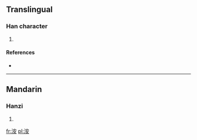 ==Translingual==

===Han character===
{{Han char|rn=85|rad=水|as=06|sn=9|four=3314<sub>4</sub>|canj=水十女 (EJV)}}

# {{defn|Han|sort=水06}}

====References====
* {{Han ref|kx=0620.170|dkj=17385|dj=1016.060|hdz=31616.070|uh=6D1D|ud=27933|bh=CF7D|bd=53117}}

----

==Mandarin==

===Hanzi===
{{cmn-hanzi|pin=[[àn]] ([[an4]])|wg=an<sup>4</sup>}}

# {{defn|lang=cmn|sort=水06}}

[[fr:洝]]
[[pl:洝]]
